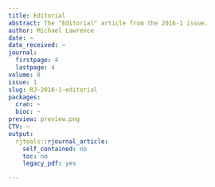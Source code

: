 ```yaml
---
title: Editorial
abstract: The "Editorial" article from the 2016-1 issue.
author: Michael Lawrence
date: ~
date_received: ~
journal:
  firstpage: 4
  lastpage: 4
volume: 8
issue: 1
slug: RJ-2016-1-editorial
packages:
  cran: ~
  bioc: ~
preview: preview.png
CTV: ~
output:
  rjtools::rjournal_article:
    self_contained: no
    toc: no
    legacy_pdf: yes

---
```

